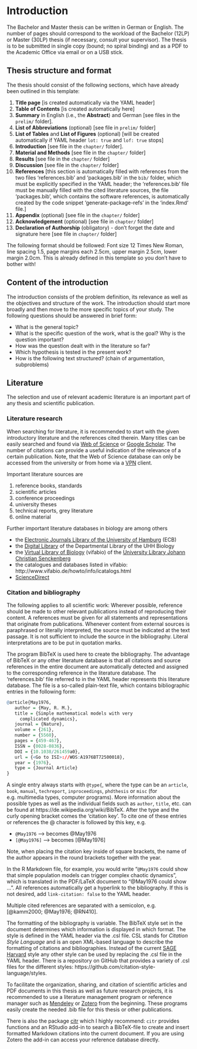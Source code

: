 # Introduction

The Bachelor and Master thesis can be written in German or English. The number of pages should correspond to the workload of the Bachelor (12LP) or Master (30LP) thesis (if necessary, consult your supervisor). The thesis is to be submitted in single copy (bound; no spiral binding) and as a PDF to the Academic Office via email or on a USB stick.  

## Thesis structure and format

The thesis should consist of the following sections, which have already been outlined in this template:

1. **Title page** [is created automatically via the YAML header]
2. **Table of Contents** [is created automatically here]
3. **Summary** in English (i.e., the **Abstract**) and German [see files in the `prelim/` folder].
4. **List of Abbreviations** (optional) [see file in `prelim/` folder]
5. **List of Tables** and **List of Figures** (optional) [will be created automatically if YAML header `lot: true` and `lof: true` stops]
6. **Introduction** [see file in the `chapter/` folder].
7. **Material and Methods** [see file in the `chapter/` folder]
8. **Results** [see file in the `chapter/` folder]
9. **Discussion** [see file in the `chapter/` folder]
10. **References** [this section is automatically filled with references from the two files 'references.bib' and 'packages.bib' in the `bib/` folder, which must be explicitly specified in the YAML header; the 'references.bib' file must be manually filled with the cited literature sources, the file 'packages.bib', which contains the software references, is automatically created by the code snippet 'generate-package-refs' in the 'index.Rmd' file.]
11. **Appendix** (optional) [see file in the `chapter/` folder]
12. **Acknowledgement** (optional) [see file in `chapter/` folder]
13. **Declaration of Authorship** (obligatory) - don't forget the date and signature here [see file in `chapter/` folder]

The following format should be followed: Font size 12 Times New Roman, line spacing 1.5, page margins each 2.5cm, upper margin 2.5cm, lower margin 2.0cm. This is already defined in this template so you don't have to bother with!


## Content of the introduction

The introduction consists of the problem definition, its relevance as well as the objectives and structure of the work. The introduction should start more broadly and then move to the more specific topics of your study. The following questions should be answered in brief form:

- What is the general topic?
- What is the specific question of the work, what is the goal? Why is the question important?
- How was the question dealt with in the literature so far? 
- Which hypothesis is tested in the present work?
- How is the following text structured? (chain of argumentation, subproblems)


## Literature

The selection and use of relevant academic literature is an important part of any thesis and scientific publication.

### Literature research

When searching for literature, it is recommended to start with the given introductory literature and the references cited therein. Many titles can be easily searched and found via [Web of Science](https://apps.webofknowledge.com/WOS_GeneralSearch_input.do?product=WOS&search_mode=GeneralSearch&SID=E4BQAzXmvUw7kPeUIBE&preferencesSaved=) or [Google Scholar](https://scholar.google.de/). The number of citations can provide a useful indication of the relevance of a certain publication. Note, that the Web of Science database can only be accessed from the university or from home via a [VPN](https://www.rrz.uni-hamburg.de/services/netz/vpn.html) client.


Important literature sources are

1. reference books, standards
2. scientific articles
3. conference proceedings
4. university theses
4. technical reports, grey literature
5. online material

Further important literature databases in biology are among others

- the [Electronic Journals Library of the University of Hamburg](https://www.sub.uni-hamburg.de/recherche/elektronische-zeitschriftenbibliothek.html) (ECB) 
- the [Digital Library](https://www.biologie.uni-hamburg.de/service/bibliotheken/bibliothek-fachbereichsbibliothek/digibib.html) of the Departmental Library of the UHH Biology
- the [Virtual Library of Biology](http://www.vifabio.de/) (vifabio) of the [University Library Johann Christian Senckenberg](https://www.ub.uni-frankfurt.de/)
- the catalogues and databases listed in vifabio: http://www.vifabio.de/howto/info/icatalogs.html
- [ScienceDirect](https://www.sciencedirect.com)


### Citation and bibliography

The following applies to all scientific work: Wherever possible, reference should be made to other relevant publications instead of reproducing their content. A references must be given for all statements and representations that originate from publications. Whenever content from external sources is paraphrased or literally interpreted, the source must be indicated at the text passage. It is not sufficient to include the source in the bibliography. Literal interpretations are to be put in quotation marks.

The program BibTeX is used here to create the bibliography. The advantage of BibTeX or any other literature database is that all citations and source references in the entire document are automatically detected and assigned to the corresponding reference in the literature database. The 'references.bib' file referred to in the YAML header represents this literature database. The file is a so-called plain-text file, which contains bibliographic entries in the following form:

```r
@article{May1976,
   author = {May, R. M.},
   title = {Simple mathematical models with very 
     complicated dynamics},
   journal = {Nature},
   volume = {261},
   number = {5560},
   pages = {459-467},
   ISSN = {0028-0836},
   DOI = {10.1038/261459a0},
   url = {<Go to ISI>://WOS:A1976BT72500018},
   year = {1976},
   type = {Journal Article}
}
```

A single entry always starts with `@type{`, where the type can be an `article`, `book`, `manual`, `techreport`, `inproceedings`, `phdthesis` or `misc` (for e.g. multimedia types, computer programs). More information about the possible types as well as the individual fields such as `author`, `title`, etc. can be found at https://de.wikipedia.org/wiki/BibTeX. After the type and the curly opening bracket comes the 'citation key'. To cite one of these entries or references the @ character is followed by this key, e.g.

- `@May1976` --> becomes @May1976
- `[@May1976]` --> becomes [@May1976]

Note, when placing the citation key inside of square brackets, the name of the author appears in the round brackets together with the year.

In the R Markdown file, for example, you would write "`@May1976` could show that simple population models can trigger complex chaotic dynamics", which is translated in the PDF/LaTeX document to "@May1976 could show ...". All references automatically get a hyperlink to the bibliography. If this is not desired, add `link-citation: false` to the YAML header.

Multiple cited references are separated with a semicolon, e.g. [@kamm2000; @May1976; @RN410].

The formatting of the bibliography is variable. The BibTeX style set in the document determines which information is displayed in which format. The style is defined in the YAML header via the .csl file. CSL stands for *Citation Style Language* and is an open XML-based language to describe the formatting of citations and bibliographies. Instead of the current [SAGE Harvard](https://uk.sagepub.com/sites/default/files/sage_harvard_reference_style_0.pdf) style any other style can be used by replacing the .csl file in the YAML header. There is a repository on GitHub that provides a variety of .csl files for the different styles: https://github.com/citation-style-language/styles.

To facilitate the organization, sharing, and citation of scientific articles and PDF documents in this thesis as well as future research projects, it is recommended to use a literature management program or reference manager such as [Mendeley](https://www.mendeley.com/?interaction_required=true) or [Zotero](https://www.zotero.org/) from the beginning. These programs easily create the needed .bib file for this thesis or other publications.

There is also the package [citr](https://github.com/crsh/citr) which I highly recommend: `citr` provides functions and an RStudio add-in to search a BibTeX-file to create and insert formatted Markdown citations into the current document. If you are using Zotero the add-in can access your reference database directly. 


<!-- If you want the next chapter to start on a new page type -->
\newpage
